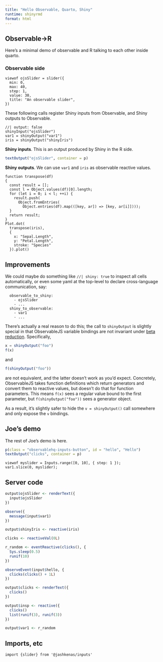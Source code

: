 ```yaml
---
title: "Hello Observable, Quarto, Shiny"
runtime: shinyrmd
format: html
---
```


## Observable->R

Here's a minimal demo of observable and R talking to each other inside quarto.

### Observable side

```observable
viewof ojsSlider = slider({
  min: 0, 
  max: 40, 
  step: 1, 
  value: 30, 
  title: "An observable slider",
})
```

These following calls register Shiny inputs from Observable, and Shiny outputs to Observable.

```observable
//| output: false
shinyInput("ojsSlider")
var1 = shinyOutput("var1")
iris = shinyOutput("shinyIris")
```

**Shiny inputs**. This is an output produced by Shiny in the R side.

```r
textOutput("ojsSlider", container = p)
```

**Shiny outputs**. We can use `var1` and `iris` as observable reactive values.

```observable
function transpose(df)
{
  const result = [];
  const l = Object.values(df)[0].length;
  for (let i = 0; i < l; ++i) {
    result.push(
      Object.fromEntries(
        Object.entries(df).map(([key, ar]) => [key, ar[i]])));
  }
  return result;
}
Plot.dot(
  transpose(iris), 
  {
    x: "Sepal.Length", 
    y: "Petal.Length", 
    stroke: "Species"
  }).plot()
```

## Improvements

We could maybe do something like `//| shiny: true` to inspect all
cells automatically, or even some yaml at the top-level to declare
cross-language communication, say:

```
  observable_to_shiny:
    - ojsSlider
    - ...
  shiny_to_observable:
    - var1
    - ...
```

There's actually a real reason to do this; the call to `shinyOutput`
is slightly special in that ObservableJS variable bindings are not
invariant under [beta reduction](https://en.wikipedia.org/wiki/Lambda_calculus).
Specifically,

```js
x = shinyOutput("foo")
f(x)
```

and

```js
f(shinyOutput("foo"))
```

are not equivalent, and the latter doesn't work as you'd expect.
Concretely, ObservableJS takes function definitions which return
generators and convert them to reactive values, but doesn't do that
for function parameters.  This means `f(x)` sees a regular value bound
to the first parameter, but `f(shinyOutput("foo"))` sees a generator
object.

As a result, it's slightly safer to hide the `v = shinyOutput()` call
somewhere and only expose the `v` bindings.

## Joe's demo

The rest of Joe's demo is here.

```r
p(class = "observablehq-inputs-button", id = "hello", "Hello")
textOutput("clicks", container = p)
```

```observable
viewof myslider = Inputs.range([0, 10], { step: 1 });
var1.slice(0, myslider);
```

## Server code

```r

output$ojsSlider <- renderText({
  input$ojsSlider
})

observe({
  message(input$var1)
})

output$shinyIris <- reactive(iris)

clicks <- reactiveVal(0L)

r_random <- eventReactive(clicks(), {
  Sys.sleep(0.5)
  runif(10)
})

observeEvent(input$hello, {
  clicks(clicks() + 1L)
})

output$clicks <- renderText({
  clicks()
})

output$insp <- reactive({
  clicks()
  list(runif(3), runif(3))
})

output$var1 <- r_random
```


## Imports, etc

```observable
import {slider} from '@jashkenas/inputs'
```
